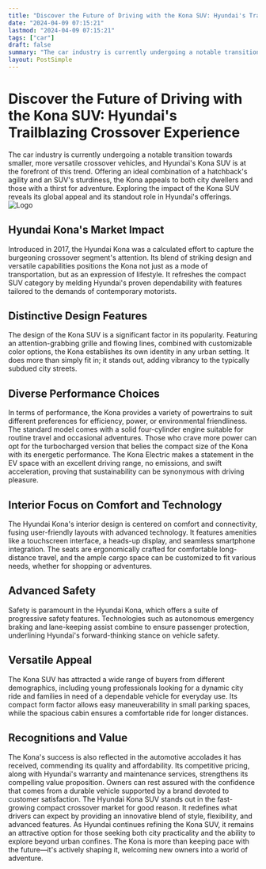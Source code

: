 ```yaml
---
title: "Discover the Future of Driving with the Kona SUV: Hyundai's Trailblazing Crossover Experience"
date: "2024-04-09 07:15:21"
lastmod: "2024-04-09 07:15:21"
tags: ["car"]
draft: false
summary: "The car industry is currently undergoing a notable transition towards smaller, more versatile crossover vehicles, and Hyundai's Kona SUV is at the forefront of this trend. Offering an ideal combination of a hatchback's agility and an SUV's sturdiness, the Kona appeals to both city dwellers and those with a thirst for adventure. Exploring the impact of the Kona SUV reveals its global appeal and its standout role in Hyundai's offerings."
layout: PostSimple
---
```

# Discover the Future of Driving with the Kona SUV: Hyundai's Trailblazing Crossover Experience
The car industry is currently undergoing a notable transition towards smaller, more versatile crossover vehicles, and Hyundai's Kona SUV is at the forefront of this trend. Offering an ideal combination of a hatchback's agility and an SUV's sturdiness, the Kona appeals to both city dwellers and those with a thirst for adventure. Exploring the impact of the Kona SUV reveals its global appeal and its standout role in Hyundai's offerings.
<img alt="Logo" class="lazyImg" data-src="https://cdn.seniorsselection.com/src_image/7d1778348aac05875b257f65a7bb2207.webp" src="/statics/image/loading.webp"/>
## Hyundai Kona's Market Impact
Introduced in 2017, the Hyundai Kona was a calculated effort to capture the burgeoning crossover segment's attention. Its blend of striking design and versatile capabilities positions the Kona not just as a mode of transportation, but as an expression of lifestyle. It refreshes the compact SUV category by melding Hyundai's proven dependability with features tailored to the demands of contemporary motorists.
## Distinctive Design Features
The design of the Kona SUV is a significant factor in its popularity. Featuring an attention-grabbing grille and flowing lines, combined with customizable color options, the Kona establishes its own identity in any urban setting. It does more than simply fit in; it stands out, adding vibrancy to the typically subdued city streets.
## Diverse Performance Choices
In terms of performance, the Kona provides a variety of powertrains to suit different preferences for efficiency, power, or environmental friendliness. The standard model comes with a solid four-cylinder engine suitable for routine travel and occasional adventures. Those who crave more power can opt for the turbocharged version that belies the compact size of the Kona with its energetic performance. The Kona Electric makes a statement in the EV space with an excellent driving range, no emissions, and swift acceleration, proving that sustainability can be synonymous with driving pleasure.
## Interior Focus on Comfort and Technology
The Hyundai Kona's interior design is centered on comfort and connectivity, fusing user-friendly layouts with advanced technology. It features amenities like a touchscreen interface, a heads-up display, and seamless smartphone integration. The seats are ergonomically crafted for comfortable long-distance travel, and the ample cargo space can be customized to fit various needs, whether for shopping or adventures.
## Advanced Safety
Safety is paramount in the Hyundai Kona, which offers a suite of progressive safety features. Technologies such as autonomous emergency braking and lane-keeping assist combine to ensure passenger protection, underlining Hyundai's forward-thinking stance on vehicle safety.
## Versatile Appeal
The Kona SUV has attracted a wide range of buyers from different demographics, including young professionals looking for a dynamic city ride and families in need of a dependable vehicle for everyday use. Its compact form factor allows easy maneuverability in small parking spaces, while the spacious cabin ensures a comfortable ride for longer distances.
## Recognitions and Value
The Kona's success is also reflected in the automotive accolades it has received, commending its quality and affordability. Its competitive pricing, along with Hyundai's warranty and maintenance services, strengthens its compelling value proposition. Owners can rest assured with the confidence that comes from a durable vehicle supported by a brand devoted to customer satisfaction.
The Hyundai Kona SUV stands out in the fast-growing compact crossover market for good reason. It redefines what drivers can expect by providing an innovative blend of style, flexibility, and advanced features. As Hyundai continues refining the Kona SUV, it remains an attractive option for those seeking both city practicality and the ability to explore beyond urban confines. The Kona is more than keeping pace with the future—it's actively shaping it, welcoming new owners into a world of adventure.
        